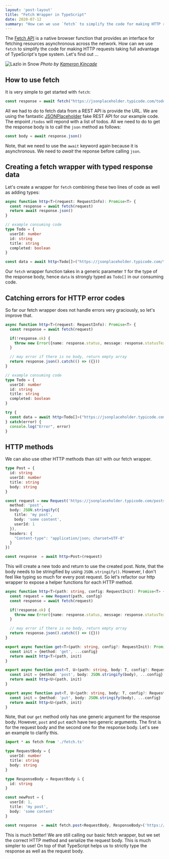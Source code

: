 ```yaml
---
layout: 'post-layout'
title: "Fetch Wrapper in TypeScript"
date: 2020-07-12
summary: "How can we use `fetch` to simplify the code for making HTTP requests taking full advantage of TypeScript's type system."
---
```


The [Fetch API](https://developer.mozilla.org/en-US/docs/Web/API/Fetch_API) is a native browser function that provides an interface for fetching resources asynchronous across the network. How can we use `fetch` to simplify the code for making HTTP requests taking full advantage of TypeScript's type system. Let's find out ...

![Lazlo in Snow](/static/img/typescript-fetch-wrapper/kameron-kincade-lazlo-in-snow-unsplash.jpg)
*Photo by [Kameron Kincade](https://unsplash.com/@kkincade)*

## How to use fetch

It is very simple to get started with `fetch`:

```js
const response = await fetch("https://jsonplaceholder.typicode.com/todos")
```

All we had to do to fetch data from a REST API is provide the URL. We are using the fantastic [JSONPlaceholder](https://jsonplaceholder.typicode.com/) fake REST API for our example code. The enpoint `/todos` will repond with a list of todos. All we need to do to get the response body is to call the `json` method as follows:

```js
const body = await response.json()
```

Note, that we need to use the `await` keyword again because it is asynchronous. We need to *await* the reponse before calling `json`.

## Creating a fetch wrapper with typed response data

Let's create a wrapper for `fetch` combining these two lines of code as well as adding types:

```ts:title=fetch.ts
async function http<T>(request: RequestInfo): Promise<T> {
  const response = await fetch(request)
  return await response.json()
}

// example consuming code
type Todo = {
  userId: number
  id: string
  title: string
  completed: boolean
}

const data = await http<Todo[]>("https://jsonplaceholder.typicode.com/todos")
```

Our `fetch` wrapper function takes in a generic parameter `T` for the type of the response body, hence `data` is strongly typed as `Todo[]` in our consuming code.

## Catching errors for HTTP error codes

So far our fetch wrapper does not handle errors very graciously, so let's improve that.


```ts:title=fetch.ts
async function http<T>(request: RequestInfo): Promise<T> {
  const response = await fetch(request)

  if(!response.ok) {
    throw new Error({name: response.status, message: response.statusText})
  }

  // may error if there is no body, return empty array
  return response.json().catch(() => ({}))
}

// example consuming code
type Todo = {
  userId: number
  id: string
  title: string
  completed: boolean
}

try {
  const data = await http<Todo[]>("https://jsonplaceholder.typicode.com/todos")
} catch(error) {
  console.log("Error", error)
}
```

## HTTP methods

We can also use other HTTP methods than `GET` with our fetch wrapper.

```ts
type Post = {
  id: string
  userId: number
  title: string
  body: string
}

const request = new Request('https://jsonplaceholder.typicode.com/posts', {
  method: 'post',
  body: JSON.stringify({
    title: 'my post',
    body: 'some content',
    userId: 1
  }),
  headers: {
    "Content-type": "application/json; charset=UTF-8"
  }
})

const response  = await http<Post>(request)
```

This will create a new todo and return to use the created post. Note, that the body needs to be stringified by using `JSON.stringify()`. However, I don't feel like typing so much for every post request. So let's refactor our http wrapper to expose a helper functions for each HTTP method.

```ts:title=fetch.ts
async function http<T>(path: string, config: RequestInit): Promise<T> {
  const request = new Request(path, config)
  const response = await fetch(request)

  if(!response.ok) {
    throw new Error({name: response.status, message: response.statusText})
  }

  // may error if there is no body, return empty array
  return response.json().catch(() => ({}))
}

export async function get<T>(path: string, config?: RequestInit): Promise<T> {
  const init = {method: 'get', ...config}
  return await http<T>(path, init)
}

export async function post<T, U>(path: string, body: T, config?: RequestInit): Promise<U> {
  const init = {method: 'post', body: JSON.stringify(body), ...config}
  return await http<U>(path, init)
}

export async function put<T, U>(path: string, body: T, config?: RequestInit): Promise<U> {
  const init = {method: 'put', body: JSON.stringify(body), ...config}
  return await http<U>(path, init)
}
```

Note, that our `get` method only has one generic argument for the response body. However, `post` and `put` each have two generic arguments. The first is for the request body and the second one for the response body. Let's see an example to clarify this.


```ts
import * as fetch from './fetch.ts'

type RequestBody = {
  userId: number
  title: string
  body: string
}

type ResponseBody = RequestBody & {
  id: string
}

const newPost = {
  userId: 1,
  title: 'my post',
  body: 'some content'
}

const response  = await fetch.post<RequestBody, ResponseBody>('https://jsonplaceholder.typicode.com/posts', newPost)
```

This is much better! We are still calling our basic fetch wrapper, but we set the correct HTTP method and serialize the request body. This is much simpler to use! On top of that TypeScript helps us to strictly type the response as well as the request body.
